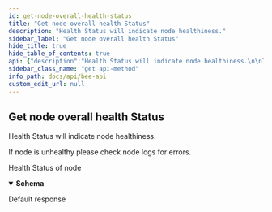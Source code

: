 ```yaml
---
id: get-node-overall-health-status
title: "Get node overall health Status"
description: "Health Status will indicate node healthiness."
sidebar_label: "Get node overall health Status"
hide_title: true
hide_table_of_contents: true
api: {"description":"Health Status will indicate node healthiness.\n\nIf node is unhealthy please check node logs for errors.\n","tags":["Status"],"responses":{"200":{"description":"Health Status of node","content":{"application/json":{"schema":{"type":"object","properties":{"status":{"type":"string","enum":["ok","nok"],"description":"Indicates health state of node * `ok` - node is healthy * `nok` - node is not healthy\n"},"version":{"type":"string"},"apiVersion":{"type":"string","default":"0.0.0","description":"The default value is set in case the bee binary was not build correctly."},"debugApiVersion":{"type":"string","default":"0.0.0","description":"The default value is set in case the bee binary was not build correctly."}},"title":"HealthStatus"}}}},"default":{"description":"Default response"}},"method":"get","path":"/health","servers":[{"url":"http://{apiRoot}:{port}/v1","variables":{"apiRoot":{"default":"localhost","description":"Base address of the local bee node main API"},"port":{"default":"1633","description":"Service port provided in bee node config"}}},{"url":"http://{apiRoot}:{port}","variables":{"apiRoot":{"default":"localhost","description":"Base address of the local bee node main API"},"port":{"default":"1633","description":"Service port provided in bee node config"}}}],"security":[{}],"securitySchemes":{"basicAuth":{"type":"http","scheme":"basic"},"bearerAuth":{"type":"http","scheme":"bearer","bearerFormat":"SecurityToken"}},"info":{"version":"5.0.0","title":"Bee API","description":"A list of the currently provided Interfaces to interact with the swarm, implementing file operations and sending messages"},"postman":{"name":"Get node overall health Status","description":{"content":"Health Status will indicate node healthiness.\n\nIf node is unhealthy please check node logs for errors.\n","type":"text/plain"},"url":{"path":["health"],"host":["{{baseUrl}}"],"query":[],"variable":[]},"header":[{"key":"Accept","value":"application/json"}],"method":"GET"}}
sidebar_class_name: "get api-method"
info_path: docs/api/bee-api
custom_edit_url: null
---
```



## Get node overall health Status



Health Status will indicate node healthiness.

If node is unhealthy please check node logs for errors.


<div><ApiTabs><TabItem label={"200"} value={"200"}><div>

Health Status of node

</div><div><MimeTabs schemaType={"response"}><TabItem label={"application/json"} value={"application/json"}><SchemaTabs><TabItem label={"Schema"} value={"Schema"}><details style={{}} data-collapsed={false} open={true}><summary style={{"textAlign":"left"}}><strong>Schema</strong></summary><div style={{"textAlign":"left","marginLeft":"1rem"}}></div><ul style={{"marginLeft":"1rem"}}><SchemaItem collapsible={false} name={"status"} required={false} schemaName={"string"} qualifierMessage={"**Possible values:** [`ok`, `nok`]"} schema={{"type":"string","enum":["ok","nok"],"description":"Indicates health state of node * `ok` - node is healthy * `nok` - node is not healthy\n"}}></SchemaItem><SchemaItem collapsible={false} name={"version"} required={false} schemaName={"string"} qualifierMessage={undefined} schema={{"type":"string"}}></SchemaItem><SchemaItem collapsible={false} name={"apiVersion"} required={false} schemaName={"string"} qualifierMessage={undefined} schema={{"type":"string","default":"0.0.0","description":"The default value is set in case the bee binary was not build correctly."}}></SchemaItem><SchemaItem collapsible={false} name={"debugApiVersion"} required={false} schemaName={"string"} qualifierMessage={undefined} schema={{"type":"string","default":"0.0.0","description":"The default value is set in case the bee binary was not build correctly."}}></SchemaItem></ul></details></TabItem><TabItem label={"Example (from schema)"} value={"Example (from schema)"}><ResponseSamples responseExample={"{\n  \"status\": \"ok\",\n  \"version\": \"string\",\n  \"apiVersion\": \"0.0.0\",\n  \"debugApiVersion\": \"0.0.0\"\n}"} language={"json"}></ResponseSamples></TabItem></SchemaTabs></TabItem></MimeTabs></div></TabItem><TabItem label={"default"} value={"default"}><div>

Default response

</div><div></div></TabItem></ApiTabs></div>
      